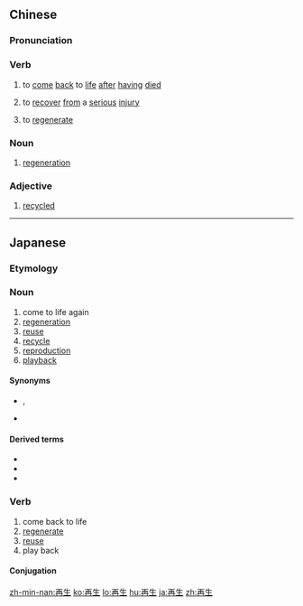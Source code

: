 ==Chinese==
{{zh-forms}}

===Pronunciation===
{{zh-pron
|m=zàishēng
|c=zoi3 sang1
|mn=qz:chài-sng/tw,xm,zz:chài-seng
|cat=v,n,a
}}

===Verb===
{{zh-verb}}

# {{lb|zh|archaic}} to [[come]] [[back]] to [[life]] [[after]] [[having]] [[died]]
# {{lb|zh|archaic}} to [[recover]] [[from]] a [[serious]] [[injury]]
# {{lb|zh|biology}} to [[regenerate]]

===Noun===
{{zh-noun}}

# {{lb|zh|biology}} [[regeneration]]

===Adjective===
{{zh-adj}}

# [[recycled]]

----

==Japanese==
{{ja-kanjitab|さい|せい|yomi=on}}

===Etymology===
{{prefix|再|生|lang=ja|t1=re|t2=live, produce|sort=せい}}

===Noun===
{{ja-noun|さいせい}}

# come to life again
# [[regeneration]]
# [[reuse]]
# [[recycle]]
# [[reproduction]]
# [[playback]]

====Synonyms====
* {{sense|come to life again}} {{ja-r|蘇生|そせい}}, {{ja-r|回生|かいせい}}
* {{sense|recycle}} {{ja-r|再製|さいせい}}

====Derived terms====
* {{ja-r|再生繊維|さいせいせんい}}
* {{ja-r|再生装置|さいせいそうち}}
* {{ja-r|再生品|さいせいひん}}

===Verb===
{{ja-verb-suru|さいせい}}

# come back to life
# [[regenerate]]
# [[reuse]]
# play back

====Conjugation====
{{ja-suru|さいせい}}

[[zh-min-nan:再生]]
[[ko:再生]]
[[lo:再生]]
[[hu:再生]]
[[ja:再生]]
[[zh:再生]]